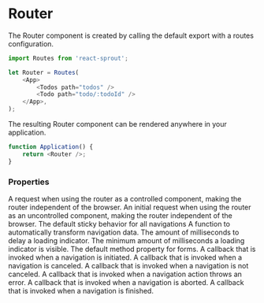 # Router

The Router component is created by calling the default export with a routes configuration.

```javascript
import Routes from 'react-sprout';

let Router = Routes(
	<App>
		<Todos path="todos" />
		<Todo path="todo/:todoId" />
	</App>,
);
```

The resulting Router component can be rendered anywhere in your application.

```javascript
function Application() {
	return <Router />;
}
```

### Properties

<Properties>
	<Property name="request" type="Request">
		A request when using the router as a controlled component, making the router
		independent of the browser.
	</Property>
	<Property name="defaultRequest" type="Request">
		An initial request when using the router as an uncontrolled component,
		making the router independent of the browser.
	</Property>
	<Property name="sticky" type="boolean" defaultValue="false">
		The default sticky behavior for all navigations
	</Property>
	<Property name="dataTransform" type="function">
		A function to automatically transform navigation data.
	</Property>
	<Property name="delayLoadingMs" type="integer" defaultValue="30">
		The amount of milliseconds to delay a loading indicator.
	</Property>
	<Property name="minimumLoadingMs" type="integer" defaultValue="500">
		The minimum amount of milliseconds a loading indicator is visible.
	</Property>
	<Property name="defaultFormMethod" type="string" defaultValue="GET">
		The default method property for forms.
	</Property>
	<Property name="onNavigate" type="function">
		A callback that is invoked when a navigation is initiated.
	</Property>
	<Property name="onCancel" type="function">
		A callback that is invoked when a navigation is canceled.
	</Property>
	<Property name="onNavigateStart" type="function">
		A callback that is invoked when a navigation is not canceled.
	</Property>
	<Property name="onActionError" type="function">
		A callback that is invoked when a navigation action throws an error.
	</Property>
	<Property name="onAbort" type="function">
		A callback that is invoked when a navigation is aborted.
	</Property>
	<Property name="onNavigateEnd" type="function">
		A callback that is invoked when a navigation is finished.
	</Property>
</Properties>
